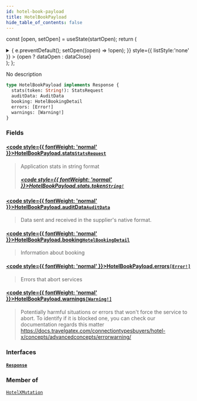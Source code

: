 ```yaml
---
id: hotel-book-payload
title: HotelBookPayload
hide_table_of_contents: false
---
```






const [open, setOpen] = useState(startOpen);
return (
<details {...(open ? { open: true } : {})} className="details" style={{ border:'none', boxShadow:'none', background:'var(--ifm-background-color)' }}>
<summary
onClick={(e) => {
e.preventDefault();
setOpen((open) => !open);
}}
style={{ listStyle:'none' }} >
{open ? dataOpen : dataClose}
</summary>
{open && children}
</details>
);
};

No description

```graphql
type HotelBookPayload implements Response {
  stats(token: String!): StatsRequest
  auditData: AuditData
  booking: HotelBookingDetail
  errors: [Error!]
  warnings: [Warning!]
}
```

### Fields

#### [<code style={{ fontWeight: 'normal' }}>HotelBookPayload.<b>stats</b></code>](#)<Bullet />[`StatsRequest`](/api/objects/stats-request) <Badge class="badge badge--secondary" text="object"/>

> Application stats in string format
>
> ##### [<code style={{ fontWeight: 'normal' }}>HotelBookPayload.stats.<b>token</b></code>](#)<Bullet />[`String!`](/api/scalars/string) <Badge class="badge badge--secondary" text="non-null"/> <Badge class="badge badge--secondary" text="scalar"/>

#### [<code style={{ fontWeight: 'normal' }}>HotelBookPayload.<b>auditData</b></code>](#)<Bullet />[`AuditData`](/api/objects/audit-data) <Badge class="badge badge--secondary" text="object"/>

> Data sent and received in the supplier's native format.

#### [<code style={{ fontWeight: 'normal' }}>HotelBookPayload.<b>booking</b></code>](#)<Bullet />[`HotelBookingDetail`](/api/objects/hotel-booking-detail) <Badge class="badge badge--secondary" text="object"/>

> Information about booking

#### [<code style={{ fontWeight: 'normal' }}>HotelBookPayload.<b>errors</b></code>](#)<Bullet />[`[Error!]`](/api/objects/error) <Badge class="badge badge--secondary" text="list"/> <Badge class="badge badge--secondary" text="object"/>

> Errors that abort services

#### [<code style={{ fontWeight: 'normal' }}>HotelBookPayload.<b>warnings</b></code>](#)<Bullet />[`[Warning!]`](/api/objects/warning) <Badge class="badge badge--secondary" text="list"/> <Badge class="badge badge--secondary" text="object"/>

> Potentially harmful situations or errors that won't force the service to abort.
> To identify if it is blocked one, you can check our documentation regards this matter
> https://docs.travelgatex.com/connectiontypesbuyers/hotel-x/concepts/advancedconcepts/errorwarning/

### Interfaces

#### [`Response`](/api/interfaces/response) <Badge class="badge badge--secondary" text="interface"/>

>

### Member of

[`HotelXMutation`](/api/objects/hotel-xmutation) <Badge class="badge badge--secondary" text="object"/>
